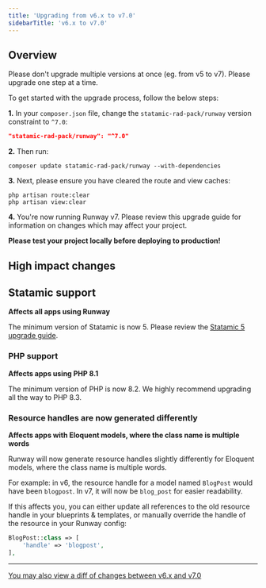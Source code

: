 ```yaml
---
title: 'Upgrading from v6.x to v7.0'
sidebarTitle: 'v6.x to v7.0'
---
```


## Overview

<Warning>Please don't upgrade multiple versions at once (eg. from v5 to v7). Please upgrade one step at a time.</Warning>

To get started with the upgrade process, follow the below steps:

**1.** In your `composer.json` file, change the `statamic-rad-pack/runway` version constraint to `^7.0`:

```json
"statamic-rad-pack/runway": "^7.0"
```

**2.** Then run:

```
composer update statamic-rad-pack/runway --with-dependencies
```

**3.** Next, please ensure you have cleared the route and view caches:

```
php artisan route:clear
php artisan view:clear
```

**4.** You're now running Runway v7. Please review this upgrade guide for information on changes which may affect your project.

**Please test your project locally before deploying to production!**

## High impact changes

## Statamic support
**Affects all apps using Runway**

The minimum version of Statamic is now 5. Please review the [Statamic 5 upgrade guide](https://statamic.dev/upgrade-guide/4-0-to-5-0).

### PHP support
**Affects apps using PHP 8.1**

The minimum version of PHP is now 8.2. We highly recommend upgrading all the way to PHP 8.3.

### Resource handles are now generated differently
**Affects apps with Eloquent models, where the class name is multiple words**

Runway will now generate resource handles slightly differently for Eloquent models, where the class name is multiple words.

For example: in v6, the resource handle for a model named `BlogPost` would have been `blogpost`. In v7, it will now be `blog_post` for easier readability.

If this affects you, you can either update all references to the old resource handle in your blueprints & templates, or manually override the handle of the resource in your Runway config:

```php config/runway.php
BlogPost::class => [
    'handle' => 'blogpost',
],
```

---

[You may also view a diff of changes between v6.x and v7.0](https://github.com/statamic-rad-pack/runway/compare/6.x...7.x)
